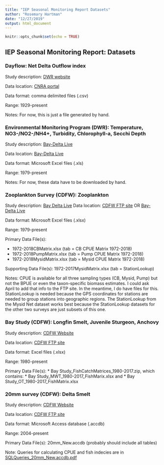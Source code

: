 ```yaml
---
title: "IEP Seasonal Monitoring Report Datasets"
author: "Rosemary Hartman"
date: "12/27/2019"
output: html_document
---
```


```r
knitr::opts_chunk$set(echo = TRUE)
```

## IEP Seasonal Monitoring Report: Datasets

### Dayflow: Net Delta Outflow index

Study description: [DWR website](https://water.ca.gov/Programs/Environmental-Services/Compliance-Monitoring-And-Assessment/Dayflow-Data)

Data location: [CNRA portal](https://data.cnra.ca.gov/dataset/dayflow)

Data format: comma delimited files (.csv)

Range: 1929-present

Notes: For now, this is just a file generated by hand.


### Environmental Monitoring Program (DWR): Temperature, NO3-/NO2-/NH4+, Turbidity, Chlorophyll-a, Secchi Depth

Study description: [Bay-Delta Live](https://emp.baydeltalive.com/projects/11285)

Data location: [Bay-Delta Live](https://emp.baydeltalive.com/projects/11285) 

Data format: Microsoft Excel files (.xls)

Range: 1979-present

Notes: For now, these data have to be downloaded by hand.

### Zooplankton Survey (CDFW): Zooplankton

Study description: [Bay Delta Live](https://emp.baydeltalive.com/projects/11281)
Data location: [CDFW FTP site](ftp://ftp.dfg.ca.gov/IEP_Zooplankton/) OR [Bay-Delta Live](https://emp.baydeltalive.com/projects/11281)

Data format: Microsoft Excel files (.xlsx)

Range: 1979-present

Primary Data File(s): 

* 1972-2018CBMatrix.xlsx (tab = CB CPUE Matrix 1972-2018)
* 1972-2018PumpMatrix.xlsx (tab = Pump CPUE Matrix 1972-2018)
* 1972-2018MysidMatrix.xlsx (tab = Mysid CPUE Matrix 1972-2018)

Supporting Data File(s): 1972-2017MysidMatrix.xlsx (tab = StationLookup)

Notes: CPUE is available for all three sampling types (CB, Mysid, Pump) but not the BPUE or even the taxon-specific biomass estimates. I could ask April to add that info to the FTP site. In the meantime, I do have files for this. StationLookup is needed because the GPS coordinates for stations are needed to group stations into geographic regions. The StationLookup from the Mysid Net dataset works best because the StationLookup datasets for the other two surveys are just subsets of this one.

### Bay Study (CDFW): Longfin Smelt, Juvenile Sturgeon, Anchovy 

Study description: [CDFW Website](https://wildlife.ca.gov/Conservation/Delta/Bay-Study)

Data location: [CDFW FTP site](ftp://ftp.wildlife.ca.gov/BayStudy/CatchMatrices/)

Data format: Excel files (.xlsx)

Range: 1980-present

Primary Data File(s): 
* Bay Study_FishCatchMatrices_1980-2017.zip, which contains: 
* Bay Study_MWT_1980-2017_FishMarix.xlsx and 
* Bay Study_OT_1980-2017_FishMatrix.xlsx

### 20mm survey (CDFW): Delta Smelt

Study description: [CDFW Website](https://wildlife.ca.gov/Conservation/Delta/20mm-Survey)

Data location: [CDFW FTP site](ftp://ftp.dfg.ca.gov/Delta%20Smelt/)

Data format: Microsoft Access database (.accdb)

Range: 2004-present

Primary Data File(s): 20mm_New.accdb (probably should include all tables) 

Note: Queries for calculating CPUE and fish indecies are in [SQLQueries_20mm_New.accdb.pdf]()
